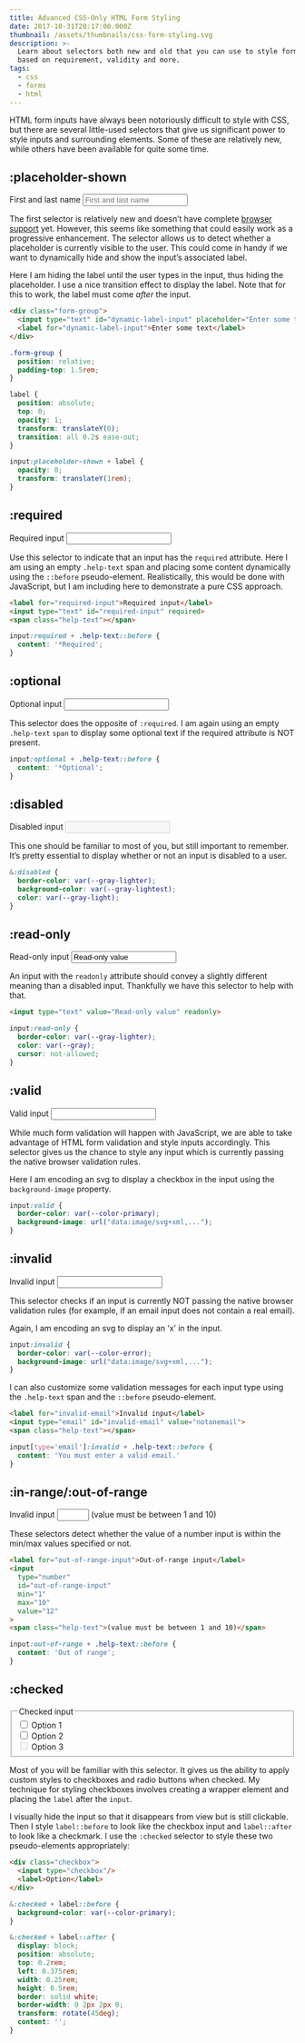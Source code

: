 ```yaml
---
title: Advanced CSS-Only HTML Form Styling
date: 2017-10-31T20:17:00.000Z
thumbnail: /assets/thumbnails/css-form-styling.svg
description: >-
  Learn about selectors both new and old that you can use to style form inputs
  based on requirement, validity and more.
tags:
  - css
  - forms
  - html
---
```

HTML form inputs have always been notoriously difficult to style with CSS, but there are several little-used selectors that give us significant power to style inputs and surrounding elements. Some of these are relatively new, while others have been available for quite some time.

## :placeholder-shown

<FormInputExample>
  <label htmlFor="dynamic-label-input">First and last name</label>
  <input type="text" id="dynamic-label-input" placeholder="First and last name" />
</FormInputExample>

The first selector is relatively new and doesn’t have complete [browser support](https://caniuse.com/#feat=css-placeholder-shown) yet. However, this seems like something that could easily work as a progressive enhancement. The selector allows us to detect whether a placeholder is currently visible to the user. This could come in handy if we want to dynamically hide and show the input’s associated label.

Here I am hiding the label until the user types in the input, thus hiding the placeholder. I use a nice transition effect to display the label. Note that for this to work, the label must come *after* the input.

```html
<div class="form-group">
  <input type="text" id="dynamic-label-input" placeholder="Enter some text">
  <label for="dynamic-label-input">Enter some text</label>
</div>
```

```css
.form-group {
  position: relative;
  padding-top: 1.5rem;
}

label {
  position: absolute;
  top: 0;
  opacity: 1;
  transform: translateY(0);
  transition: all 0.2s ease-out;
}

input:placeholder-shown + label {
  opacity: 0;
  transform: translateY(1rem);
}
```

## :required

<FormInputExample>
  <label htmlFor="required-input">Required input</label>
  <input type="text" id="required-input" required />
  <span className="help-text" />
</FormInputExample>

Use this selector to indicate that an input has the `required` attribute. Here I am using an empty `.help-text` span and placing some content dynamically using the `::before` pseudo-element. Realistically, this would be done with JavaScript, but I am including here to demonstrate a pure CSS approach.

```html
<label for="required-input">Required input</label>
<input type="text" id="required-input" required>
<span class="help-text"></span>
```

```css
input:required + .help-text::before {
  content: '*Required';
}
```

## :optional

<FormInputExample>
  <label htmlFor="optional-input">Optional input</label>
  <input type="text" id="optional-input" />
  <span className="help-text" />
</FormInputExample>

This selector does the opposite of `:required`. I am again using an empty `.help-text` `span` to display some optional text if the required attribute is NOT present.

```css
input:optional + .help-text::before {
  content: '*Optional';
}
```

## :disabled

<FormInputExample>
  <label htmlFor="disabled-input">Disabled input</label>
  <input type="text" id="disabled-input" disabled />
</FormInputExample>

This one should be familiar to most of you, but still important to remember. It’s pretty essential to display whether or not an input is disabled to a user.

```css
&:disabled {
  border-color: var(--gray-lighter);
  background-color: var(--gray-lightest);
  color: var(--gray-light);
}
```

## :read-only

<FormInputExample>
  <label htmlFor="read-only-input">Read-only input</label>
  <input type="text" id="read-only-input" value="Read-only value" readOnly />
</FormInputExample>

An input with the `readonly` attribute should convey a slightly different meaning than a disabled input. Thankfully we have this selector to help with that.

```html
<input type="text" value="Read-only value" readonly>
```

```css
input:read-only {
  border-color: var(--gray-lighter);
  color: var(--gray);
  cursor: not-allowed;
}
```

## :valid

<FormInputExample>
  <label htmlFor="valid-input">Valid input</label>
  <input type="email" id="valid-input" required defaultValue="email@email.com" />
  <span className="help-text" />
</FormInputExample>

While much form validation will happen with JavaScript, we are able to take advantage of HTML form validation and style inputs accordingly. This selector gives us the chance to style any input which is currently passing the native browser validation rules.

Here I am encoding an svg to display a checkbox in the input using the `background-image` property.

```css
input:valid {
  border-color: var(--color-primary);
  background-image: url("data:image/svg+xml,...");
}
```

## :invalid

<FormInputExample>
  <label htmlFor="invalid-email">Invalid input</label>
  <input type="email" id="invalid-email" defaultValue="notanemail" />
  <span className="help-text" />
</FormInputExample>

This selector checks if an input is currently NOT passing the native browser validation rules (for example, if an email input does not contain a real email).

Again, I am encoding an svg to display an ‘x’ in the input.

```css
input:invalid {
  border-color: var(--color-error);
  background-image: url("data:image/svg+xml,...");
}
```

I can also customize some validation messages for each input type using the `.help-text` span and the `::before` pseudo-element.

```html
<label for="invalid-email">Invalid input</label>
<input type="email" id="invalid-email" value="notanemail">
<span class="help-text"></span>
```

```css
input[type='email']:invalid + .help-text::before {
  content: 'You must enter a valid email.'
}
```

## :in-range/:out-of-range

<FormInputExample>
  <label htmlFor="out-of-range-input">Invalid input</label>
  <input type="number" id="out-of-range-input" min="1" max="10" defaultValue="12" />
  <span className="help-text">(value must be between 1 and 10)</span>
</FormInputExample>

These selectors detect whether the value of a number input is within the min/max values specified or not.

```html
<label for="out-of-range-input">Out-of-range input</label>
<input
  type="number"
  id="out-of-range-input"
  min="1"
  max="10"
  value="12"
>
<span class="help-text">(value must be between 1 and 10)</span>
```

```css
input:out-of-range + .help-text::before {
  content: 'Out of range';
}
```

## :checked

<FormInputExample>
  <fieldset className="flex gap-8">
    <legend>Checked input</legend>
    <div className="checkbox">
      <input type="checkbox" name="checkbox" id="check-option-1" value="1" defaultChecked />
      <label htmlFor="check-option-1">Option 1</label>
    </div>
    <div className="checkbox">
      <input type="checkbox" name="checkbox" id="check-option-2" value="2" defaultChecked={false}/>
      <label htmlFor="check-option-2">Option 2</label>
    </div>
    <div className="checkbox">
      <input type="checkbox" name="checkbox" id="check-option-3" value="3" disabled/>
      <label htmlFor="check-option-3">Option 3</label>
    </div>
  </fieldset>
</FormInputExample>

Most of you will be familiar with this selector. It gives us the ability to apply custom styles to checkboxes and radio buttons when checked. My technique for styling checkboxes involves creating a wrapper element and placing the `label` after the `input`.

I visually hide the input so that it disappears from view but is still clickable. Then I style `label::before` to look like the checkbox input and `label::after` to look like a checkmark. I use the `:checked` selector to style these two pseudo-elements appropriately:

```html
<div class="checkbox">
  <input type="checkbox"/>
  <label>Option</label>
</div>
```

```css
&:checked + label::before {
  background-color: var(--color-primary);
}

&:checked + label::after {
  display: block;
  position: absolute;
  top: 0.2rem;
  left: 0.375rem;
  width: 0.25rem;
  height: 0.5rem;
  border: solid white;
  border-width: 0 2px 2px 0;
  transform: rotate(45deg);
  content: '';
}
```